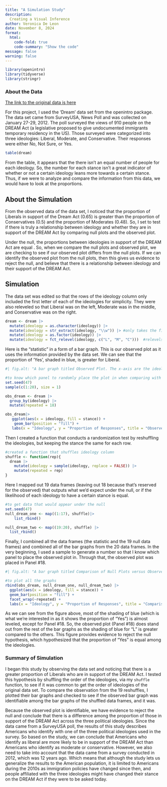 ```yaml
---
title: "A Simulation Study"
description: 
  Creating a Visual Inference 
author: Veronica De Leon
date: November 8, 2024
format:
  html:
    code-fold: true
    code-summary: "Show the code"
message: false
warning: false
---
```


```r
library(openintro)
library(tidyverse)
library(stringr)
```

### About the Data

[The link to the original data is here](https://openintrostat.github.io/openintro/reference/dream.html)

For this project, I used the 'Dream' data set from the openintro package. The data set came from SurveyUSA, News Poll and was collected on January 27-29, 2012. The poll surveyed the views of 910 people on the DREAM Act (a legislative proposed to give undocumented immigrants temporary residency in the US). Those surveyed were categorized into three ideologies: Liberal, Moderate, and Conservative. Their responses were either No, Not Sure, or Yes.

```r
table(dream)
```

From the table, it appears that the there isn't an equal number of people for each ideology. So, the number for each stance isn't a great indicator of whether or not a certain ideology leans more towards a certain stance. Thus, if we were to analyze and compare the information from this data, we would have to look at the proportions.

## About the Simulation

From the observed data of the data set, I noticed that the proportion of Liberals in support of the Dream Act (0.65) is greater than the proportion of Conservatives (0.5) and the proportion of Moderates (0.48). So, I set to test if there is truly a relationship between ideology and whether they are in support of the DREAM Act by comparing null plots and the observed plot.

Under the null, the proportions between ideologies in support of the DREAM Act are equal . So, when we compare the null plots and observed plot, we are checking to see if our observed plot differs from the null plots. If we can identify the observed plot from the null plots, then this gives us evidence to reject the null, and believe that there is a relationship between ideology and their support of the DREAM Act.

## Simulation

The data set was edited so that the rows of the ideology column only included the first letter of each of the ideologies for simplicity. They were also releveled so that Liberal was on the left, Moderate was in the middle, and Conservative was on the right.

```r
dream <- dream |>
  mutate(ideology = as.character(ideology)) |>
  mutate(ideology = str_extract(ideology, "\\w")) |> #only takes the first letter of the word
  mutate(ideology = as.factor(ideology)) |>
  mutate(ideology = fct_relevel(ideology, c("L", "M", "C")))  #relevels the ideologies in order L, M, C
```

Here is the "statistic" in a form of a bar graph. This is our observed plot as it uses the information provided by the data set. We can see that the proportion of 'Yes', shaded in blue, is greater for Liberal.

```r
#| fig.alt: "A bar graph titled Observed Plot. The x-axis are the ideologies: Liberal, Moderate, and Conservative. The y-axis goes from 0 to 1 to show the proportions for each stance (pink is no, green is not sure, and blue is yes)."

#to know which panel to randomly place the plot in when comparing with the null
set.seed(47)
sample(c(1:20), size = 1)

obs_dream <- dream |>
  group_by(ideology) |>
  mutate(repeated = 18)

obs_dream|>
   ggplot(aes(x = ideology, fill = stance)) +
    geom_bar(position = "fill") +
   labs(x = "Ideology", y = "Proportion of Responses", title = "Observed Plot", fill = "Stance")

```

Then I created a function that conducts a randomization test by reshuffling the ideologies, but keeping the stance the same for each row.

```r
#created a function that shuffles ideology column
shuffle <- function(rep){
  dream |>
    mutate(ideology = sample(ideology, replace = FALSE)) |>
    mutate(repeated = rep)
}
```

Here I mapped out 19 data frames (leaving out 18 because that's reserved for the observed) that outputs what we'd expect under the null, or if the likelihood of each ideology to have a certain stance is equal.

```r
#to get data that would appear under the null
set.seed(47)
null_dream_one <- map((1:17), shuffle)|>
    list_rbind() 

null_dream_two <- map((19:20), shuffle) |>
  list_rbind() 

```

Finally, I combined all the data frames (the statistic and the 19 null data frames) and combined all of the bar graphs from the 20 data frames. In the very beginning, I used a sample to generate a number so that I know which panel to place the observed plot in. Through that, the observed plot was placed in Panel #18.

```r
#| fig.alt: "A bar graph titled Comparison of Null Plots versus Observed Plot. There are 20 total bar plots. The x-axis are the ideologies: Liberal, Moderate, and Conservative. The y-axis goes from 0 to 1 to show the proportions for each stance (pink is no, green is not sure, and blue is yes)."

#to plot all the graphs
rbind(obs_dream, null_dream_one, null_dream_two) |>
  ggplot(aes(x = ideology, fill = stance)) +
  geom_bar(position = "fill") +
  facet_wrap(~repeated) +
  labs(x = "Ideology", y = "Proportion of Responses", title = "Comparison of Null Plots vs. Observed Plot", fill = "Stance")
```

As we can see from the figure above, most of the shading of blue (which is what we're interested in as it shows the proportion of "Yes") is almost leveled, except for Panel #18. So, the observed plot (Panel #18) does stand out from the rest of the bar graphs as the shading of blue for "L" is greater compared to the others. This figure provides evidence to reject the null hypothesis, which hypothesized that the proportion of "Yes" is equal among the ideologies.

### Summary of Simulation

I began this study by observing the data set and noticing that there is a greater proportion of Liberals who are in support of the DREAM Act. I tested this hypothesis by shuffling the order of the ideologies, via my `shuffle` function, to see if it was common to get the order of ideologies of the original data set. To compare the observation from the 19 reshuffles, I plotted their bar graphs and checked to see if the observed bar graph was identifiable among the bar graphs of the shuffled data frames, and it was.

Because the observed plot is identifiable, we have evidence to reject the null and conclude that there is a difference among the proportion of those in support of the DREAM Act across the three political ideologies. Since the data came from a SurveyUSA poll, the results of this study describes Americans who identify with one of the three political ideologies used in the survey. So based on the study, we can conclude that Americans who identify as liberal are more likely to be in support of the DREAM Act than Americans who identify as moderate or conservative. However, we also need to take into account that the data came from a survey conducted in 2012, which was 12 years ago. Which means that although the study lets us generalize the results to the American population, it is limited to Americans during the 2010s as immigration policies have changed since then, and people affiliated with the three ideologies might have changed their stance on the DREAM Act if they were to be asked today.
